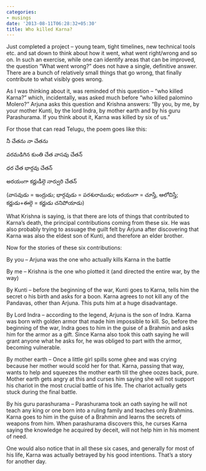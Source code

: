 ```yaml
---
categories:
- musings
date: '2013-08-11T06:28:32+05:30'
title: Who killed Karna?
---
```


Just completed a project – young team, tight timelines, new technical tools etc. and sat down to think about how it went, what went right/wrong and so on. In such an exercise, while one can identify areas that can be improved, the question “What went wrong?” does not have a single, definitive answer. There are a bunch of relatively small things that go wrong, that finally contribute to what visibly goes wrong.

 As I was thinking about it, was reminded of this question – “who killed Karna?” which, incidentally, was asked much before “who killed palomino Molero?”  Arjuna asks this question and Krishna answers: “By you, by me, by your mother Kunti, by the lord Indra, by mother earth and by his guru Parashurama. If you think about it, Karna was killed by six of us.”

 For those that can read Telugu, the poem goes like this:

 నీ చేతను నా చేతను

 వరమడిగిన కుంతి చేత వాసవు చేతన్

 ధర చేత భార్గవు చేతన్

 అరయంగా కర్ణుడీల్గె నార్వురి చేతన్

 (వాసవుడు \= ఇంద్రుడు; భార్గవుడు \= పరశురాముడు; అరయంగా \= చూస్తే, ఆలోచిస్తే; కర్ణుడు\+ఈల్గె \= కర్ణుడు చనిపోయాడు)

 What Krishna is saying, is that there are lots of things that contributed to Karna’s death, the principal contributions coming from these six. He was also probably trying to assuage the guilt felt by Arjuna after discovering that Karna was also the eldest son of Kunti, and therefore an elder brother.

 Now for the stories of these six contributions:

 By you – Arjuna was the one who actually kills Karna in the battle

 By me – Krishna is the one who plotted it (and directed the entire war, by the way)

 By Kunti – before the beginning of the war, Kunti goes to Karna, tells him the secret o his birth and asks for a boon. Karna agrees to not kill any of the Pandavas, other than Arjuna. This puts him at a huge disadvantage.

 By Lord Indra – according to the legend, Arjuna is the son of Indra. Karna was born with golden armor that made him impossible to kill. So, before the beginning of the war, Indra goes to him in the guise of a Brahmin and asks him for the armor as a gift. Since Karna also took this oath saying he will grant anyone what he asks for, he was obliged to part with the armor, becoming vulnerable.

 By mother earth – Once a little girl spills some ghee and was crying because her mother would scold her for that. Karna, passing that way, wants to help and squeezes the mother earth till the ghee oozes back, pure. Mother earth gets angry at this and curses him saying she will not support his chariot in the most crucial battle of his life. The chariot actually gets stuck during the final battle.

 By his guru parashurama – Parashurama took an oath saying he will not teach any king or one born into a ruling family and teaches only Brahmins. Karna goes to him in the guise of a Brahmin and learns the secrets of weapons from him. When parashurama discovers this, he curses Karna saying the knowledge he acquired by deceit, will not help him in his moment of need.

 One would also notice that in all these six cases, and generally for most of his life, Karna was actually betrayed by his good intentions. That’s a story for another day.

<!--
post-418
https://venugvgk.wordpress.com/2013/08/11/who-killed-karna/
-->
